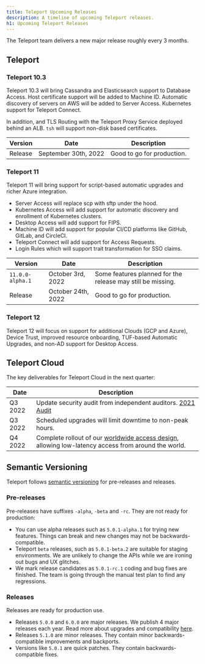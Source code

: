 ```yaml
---
title: Teleport Upcoming Releases
description: A timeline of upcoming Teleport releases.
h1: Upcoming Teleport Releases
---
```


The Teleport team delivers a new major release roughly every 3 months.

## Teleport

### Teleport 10.3

Teleport 10.3 will bring Cassandra and Elasticsearch support to Database
Access. Host certificate support will be added to Machine ID. Automatic
discovery of servers on AWS will be added to Server Access. Kubernetes
support for Teleport Connect.


In addition, and TLS Routing with the Teleport Proxy Service deployed behind an
ALB. `tsh` will support non-disk based certificates.

| Version     | Date                 | Description                |
|-------------|----------------------|----------------------------|
| Release     | September 30th, 2022 | Good to go for production. |

### Teleport 11

Teleport 11 will bring support for script-based automatic upgrades and richer
Azure integration.

- Server Access will replace scp with sftp under the hood.
- Kubernetes Access will add support for automatic discovery and enrollment of
  Kubernetes clusters.
- Desktop Access will add support for FIPS.
- Machine ID will add support for popular CI/CD platforms like GitHub, GitLab,
  and CircleCI.
- Teleport Connect will add support for Access Requests.
- Login Rules which will support trait transformation for SSO claims.

| Version          | Date               | Description                                                 |
|------------------|--------------------|-------------------------------------------------------------|
| `11.0.0-alpha.1` | October 3rd, 2022  | Some features planned for the release may still be missing. |
| Release          | October 24th, 2022 | Good to go for production.                                  |

### Teleport 12

Teleport 12 will focus on support for additional Clouds (GCP and Azure),
Device Trust, improved resource onboarding, TUF-based Automatic Upgrades, and
non-AD support for Desktop Access.

## Teleport Cloud

The key deliverables for Teleport Cloud in the next quarter:

| Date    | Description |
|---------|-------------|
| Q3 2022 | Update security audit from independent auditors. [2021 Audit](https://goteleport.com/resources/audits/teleport-cloud-security-audit-2021/)  |
| Q3 2022 | Scheduled upgrades will limit downtime to non-peak hours.
| Q4 2022 | Complete rollout of our [worldwide access design](https://goteleport.com/blog/access-proxy-latency/), allowing low-latency access from around the world. |

## Semantic Versioning

Teleport follows [semantic versioning](https://semver.org/) for pre-releases
and releases.

### Pre-releases

Pre-releases have suffixes `-alpha`, `-beta` and `-rc`. They are not ready for
production:

- You can use alpha releases such as `5.0.1-alpha.1` for trying new features.
  Things can break and new changes may not be backwards-compatible.
- Teleport `beta` releases, such as `5.0.1-beta.2` are suitable for staging
  environments.  We are unlikely to change the APIs while we are ironing out
  bugs and UX glitches.
- We mark release candidates as `5.0.1-rc.1` coding and bug fixes are finished.
  The team is going through the manual test plan to find any regressions.

### Releases

Releases are ready for production use.

- Releases `5.0.0` and `6.0.0` are major releases. We publish 4 major releases each year.
  Read more about upgrades and compatibility [here](../management/operations/upgrading.mdx).
- Releases `5.1.0` are minor releases. They contain minor backwards-compatible improvements and backports.
- Versions like `5.0.1` are quick patches. They contain backwards-compatible fixes.
